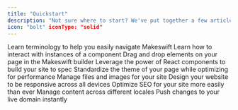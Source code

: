 ```yaml
---
title: "Quickstart"
description: "Not sure where to start? We've put together a few articles for you to quickly get familiar with the concepts and features of Makeswift."
icon: "bolt" iconType: "solid"
---
```


<CardGroup cols={3}>
  <Card title="Concepts" icon="lightbulb-gear" href="/product/concepts">
    Learn terminology to help you easily navigate Makeswift
  </Card>
  <Card
    title="Builder basics"
    icon="hammer-brush"
    href="/product/builder-basics"
  >
    Learn how to interact with instances of a component
  </Card>
  <Card title="Layout" icon="table-layout" href="/product/layouts">
    Drag and drop elements on your page in the Makeswift builder
  </Card>
  <Card title="Components" icon="Cube" href="/product/components">
    Leverage the power of React components to build your site to spec
  </Card>
  <Card title="Theming" icon="palette" href="/product/theming">
    Standardize the theme of your page while optimizing for performance
  </Card>
  <Card title="Files" icon="folder-open" href="/product/files">
    Manage files and images for your site
  </Card>
  <Card
    title="Responsive design"
    icon="laptop-mobile"
    href="/product/responsive-design"
  >
    Design your website to be responsive across all devices
  </Card>
  <Card title="SEO" icon="magnifying-glass-chart" href="/product/seo">
    Optimize SEO for your site more easily than ever
  </Card>
  <Card
    title="Localization"
    icon="map-location-dot"
    href="/product/localization"
  >
    Manage content across different locales
  </Card>
  <Card title="Publishing" icon="rocket-launch" href="/product/publishing">
    Push changes to your live domain instantly
  </Card>
</CardGroup>
